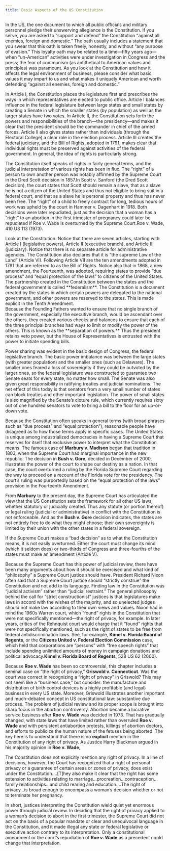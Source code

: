 ```yaml
---
title: Basic Aspects of the US Constitution
---
```

<div className="content-chunk" data-subsection-id = "The-Constitution-as-Reflecting-American-Values-45t">
In the US, the one document to which all public officials and military personnel pledge their unswerving allegiance is the Constitution. If you serve, you are asked to “support and defend” the Constitution “against all enemies, foreign and domestic.” The oath usually includes a statement that you swear that this oath is taken freely, honestly, and without “any purpose of evasion.” This loyalty oath may be related to a time—fifty years ago—when “un-American” activities were under investigation in Congress and the press; the fear of communism (as antithetical to American values and principles) was paramount. As you look at the Constitution and how it affects the legal environment of business, please consider what basic values it may impart to us and what makes it uniquely American and worth defending “against all enemies, foreign and domestic.”

In Article I, the Constitution places the legislature first and prescribes the ways in which representatives are elected to public office. Article I balances influence in the federal legislature between large states and small states by creating a Senate in which the smaller states (by population) as well as the larger states have two votes. In Article II, the Constitution sets forth the powers and responsibilities of the branch—the presidency—and makes it clear that the president should be the commander in chief of the armed forces. Article II also gives states rather than individuals (through the Electoral College) a clear role in the election process. Article III creates the federal judiciary, and the Bill of Rights, adopted in 1791, makes clear that individual rights must be preserved against activities of the federal government. In general, the idea of rights is particularly strong.

The Constitution itself speaks of rights in fairly general terms, and the judicial interpretation of various rights has been in flux. The “right” of a person to own another person was notably affirmed by the Supreme Court in the Dred Scott decision in 1857.In Scott v. Sanford (the Dred Scott decision), the court states that Scott should remain a slave, that as a slave he is not a citizen of the United States and thus not eligible to bring suit in a federal court, and that as a slave he is personal property and thus has never been free. The “right” of a child to freely contract for long, tedious hours of work was upheld by the court in Hammer v. Dagenhart in 1918. Both decisions were later repudiated, just as the decision that a woman has a “right” to an abortion in the first trimester of pregnancy could later be repudiated if Roe v. Wade is overturned by the Supreme Court.Roe v. Wade, 410 US 113 (1973).
</div>
<div className="content-chunk" data-subsection-id = "General-Structure-of-the-Constitution-43t">
Look at the Constitution. Notice that there are seven articles, starting with Article I (legislative powers), Article II (executive branch), and Article III (judiciary). Notice that there is no separate article for administrative agencies. The Constitution also declares that it is “the supreme Law of the Land” (Article VI). Following Article VII are the ten amendments adopted in 1791 that are referred to as the Bill of Rights. Notice also that in 1868, a new amendment, the Fourteenth, was adopted, requiring states to provide “due process” and “equal protection of the laws” to citizens of the United States.
</div>
<div className="content-chunk" data-subsection-id = "Federalism-44t">
The partnership created in the Constitution between the states and the federal government is called **federalism**. The Constitution is a document created by the states in which certain powers are delegated to the national government, and other powers are reserved to the states. This is made explicit in the Tenth Amendment.
</div>
<div className="content-chunk" data-subsection-id = "Separation-of-Powers-and-Judicial-Review-46t">
Because the Founding Fathers wanted to ensure that no single branch of the government, especially the executive branch, would be ascendant over the others, they created various checks and balances to ensure that each of the three principal branches had ways to limit or modify the power of the others. This is known as the **separation of powers.** Thus the president retains veto power, but the House of Representatives is entrusted with the power to initiate spending bills.

Power sharing was evident in the basic design of Congress, the federal legislative branch. The basic power imbalance was between the large states (with greater population) and the smaller ones (such as Delaware). The smaller ones feared a loss of sovereignty if they could be outvoted by the larger ones, so the federal legislature was constructed to guarantee two Senate seats for every state, no matter how small. The Senate was also given great responsibility in ratifying treaties and judicial nominations. The net effect of this today is that senators from a very small number of states can block treaties and other important legislation. The power of small states is also magnified by the Senate’s cloture rule, which currently requires sixty out of one hundred senators to vote to bring a bill to the floor for an up-or-down vote.

Because the Constitution often speaks in general terms (with broad phrases such as “due process” and “equal protection”), reasonable people have disagreed as to how those terms apply in specific cases. The United States is unique among industrialized democracies in having a Supreme Court that reserves for itself that exclusive power to interpret what the Constitution means. The famous case of __Marbury v. Madison__ began that tradition in 1803, when the Supreme Court had marginal importance in the new republic. The decision in __Bush v. Gore__, decided in December of 2000, illustrates the power of the court to shape our destiny as a nation. In that case, the court overturned a ruling by the Florida Supreme Court regarding the way to proceed on a recount of the Florida vote for the presidency. The court’s ruling was purportedly based on the “equal protection of the laws” provision in the Fourteenth Amendment.

From __Marbury__ to the present day, the Supreme Court has articulated the view that the US Constitution sets the framework for all other US laws, whether statutory or judicially created. Thus any statute (or portion thereof) or legal ruling (judicial or administrative) in conflict with the Constitution is not enforceable. And as the __Bush v. Gore__ decision indicates, the states are not entirely free to do what they might choose; their own sovereignty is limited by their union with the other states in a federal sovereign.

If the Supreme Court makes a “bad decision” as to what the Constitution means, it is not easily overturned. Either the court must change its mind (which it seldom does) or two-thirds of Congress and three-fourths of the states must make an amendment (Article V).

Because the Supreme Court has this power of judicial review, there have been many arguments about how it should be exercised and what kind of “philosophy” a Supreme Court justice should have. President Richard Nixon often said that a Supreme Court justice should “strictly construe” the Constitution and not add to its language. Finding law in the Constitution was “judicial activism” rather than “judicial restraint.” The general philosophy behind the call for “strict constructionist” justices is that legislatures make laws in accord with the wishes of the majority, and so unelected judges should not make law according to their own views and values. Nixon had in mind the 1960s Warren court, which “found” rights in the Constitution that were not specifically mentioned—the right of privacy, for example. In later years, critics of the Rehnquist court would charge that it “found” rights that were not specifically mentioned, such as the right of states to be free from federal antidiscrimination laws. See, for example, __Kimel v. Florida Board of Regents__, or the __Citizens United v. Federal Election Commission__ case, which held that corporations are “persons” with “free speech rights” that include spending unlimited amounts of money in campaign donations and political advocacy.__Kimel v. Florida Board of Regents__, 528 US 62 (2000).

Because __Roe v. Wade__ has been so controversial, this chapter includes a seminal case on “the right of privacy,” __Griswold v. Connecticut__. Was the court was correct in recognizing a “right of privacy” in Griswold? This may not seem like a “business case,” but consider: the manufacture and distribution of birth control devices is a highly profitable (and legal) business in every US state. Moreover, Griswold illustrates another important and much-debated concept in US constitutional law: substantive due process. The problem of judicial review and its proper scope is brought into sharp focus in the abortion controversy. Abortion became a lucrative service business after __Roe v. Wade__ was decided in 1973. That has gradually changed, with state laws that have limited rather than overruled __Roe v. Wade__ and with persistent antiabortion protests, killings of abortion doctors, and efforts to publicize the human nature of the fetuses being aborted. The key here is to understand that there is no __explicit__ mention in the Constitution of any right of privacy. As Justice Harry Blackmun argued in his majority opinion in __Roe v. Wade__,

The Constitution does not explicitly mention any right of privacy. In a line of decisions, however, the Court has recognized that a right of personal privacy or a guarantee of certain areas or zones of privacy, does exist under the Constitution.…\[T\]hey also make it clear that the right has some extension to activities relating to marriage…procreation…contraception…family relationships…and child rearing and education.…The right of privacy…is broad enough to encompass a woman’s decision whether or not to terminate her pregnancy.

In short, justices interpreting the Constitution wield quiet yet enormous power through judicial review. In deciding that the right of privacy applied to a woman’s decision to abort in the first trimester, the Supreme Court did not act on the basis of a popular mandate or clear and unequivocal language in the Constitution, and it made illegal any state or federal legislative or executive action contrary to its interpretation. Only a constitutional amendment or the court’s repudiation of __Roe v. Wade__ as a precedent could change that interpretation.
</div>

